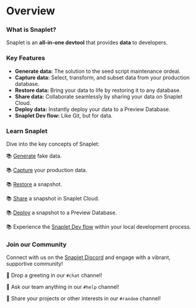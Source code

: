 
# Overview

### What is Snaplet?

Snaplet is an **all-in-one devtool** that provides **data** to developers.

### Key Features

- **Generate data:** The solution to the seed script maintenance ordeal.
- **Capture data:** Select, transform, and subset data from your production database.
- **Restore data:** Bring your data to life by restoring it to any database.
- **Share data:** Collaborate seamlessly by sharing your data on Snaplet Cloud.
- **Deploy data:** Instantly deploy your data to a Preview Database.
- **Snaplet Dev flow:** Like Git, but for data.

### Learn Snaplet

Dive into the key concepts of Snaplet:

📚 [Generate](/core-concepts/generate) fake data.

📚 [Capture](/core-concepts/capture) your production data.

📚 [Restore](/core-concepts/restore) a snapshot.

📚 [Share](/core-concepts/share) a snapshot in Snaplet Cloud.

📚 [Deploy](/core-concepts/deploy) a snapshot to a Preview Database.

📚 Experience the [Snaplet Dev flow](/core-concepts/snaplet-flow) within your local development process.

### Join our Community

Connect with us on the [Snaplet Discord](https://app.snaplet.dev/chat) and engage with a vibrant, supportive community!

💬 Drop a greeting in our `#chat` channel!

💬 Ask our team anything in our `#help` channel!

💬 Share your projects or other interests in our `#random` channel!

